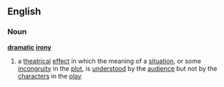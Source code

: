 ==English==
===Noun===
'''[[dramatic]] [[irony]]'''
# a [[theatrical]] [[effect]] in which the meaning of a [[situation]], or some [[incongruity]] in the [[plot]], is [[understood]] by the [[audience]] but not by the [[character]]s in the [[play]]